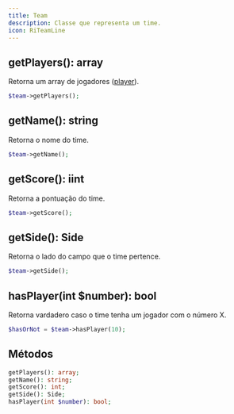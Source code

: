 ```yaml
---
title: Team
description: Classe que representa um time.
icon: RiTeamLine
---
```


## getPlayers(): array
Retorna um array de jogadores ([player](/player)).
```php
$team->getPlayers();
```

## getName(): string
Retorna o nome do time.
```php
$team->getName();
```

## getScore(): iint
Retorna a pontuação do time.
```php
$team->getScore();
```

## getSide(): Side
Retorna o lado do campo que o time pertence.
```php
$team->getSide();
```

## hasPlayer(int $number): bool
Retorna vardadero caso o time tenha um jogador com o número X.
```php
$hasOrNot = $team->hasPlayer(10);
```

## Métodos
```php
getPlayers(): array;
getName(): string;
getScore(): int;
getSide(): Side;
hasPlayer(int $number): bool;
```
